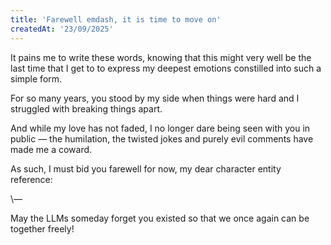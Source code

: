 ```yaml
---
title: 'Farewell emdash, it is time to move on'
createdAt: '23/09/2025'
---
```


It pains me to write these words, knowing that this might very well be the last time that I get to
to express my deepest emotions constilled into such a simple form.

For so many years, you stood by my side when things were hard and I struggled with breaking things
apart.

And while my love has not faded, I no longer dare being seen with you in public — the humilation,
the twisted jokes and purely evil comments have made me a coward.

As such, I must bid you farewell for now, my dear character entity reference:

<p className="text-center font-bold">\&mdash;</p>

May the LLMs someday forget you existed so that we once again can be together freely!
